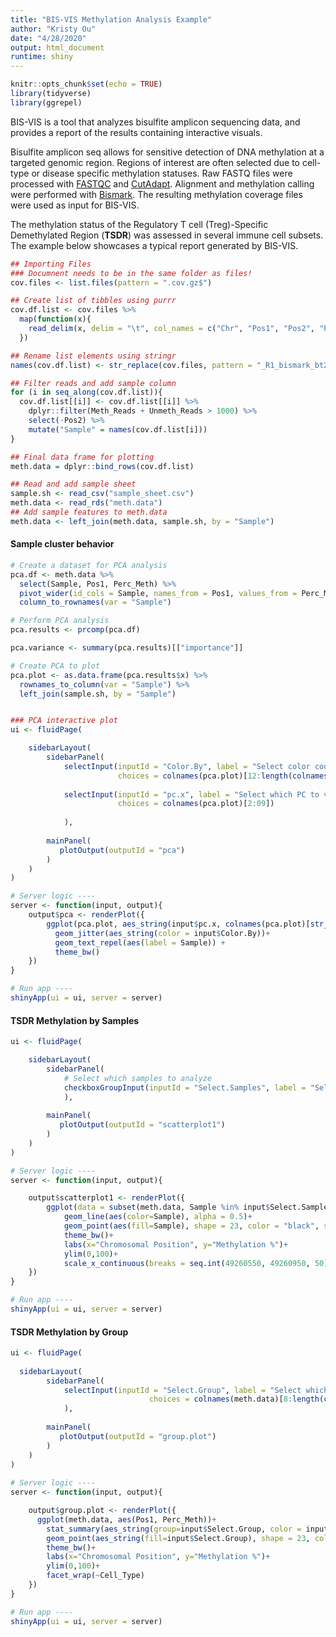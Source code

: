 ```yaml
---
title: "BIS-VIS Methylation Analysis Example" 
author: "Kristy Ou"
date: "4/28/2020"
output: html_document
runtime: shiny
---
```


```r
knitr::opts_chunk$set(echo = TRUE)
library(tidyverse)
library(ggrepel)
```

BIS-VIS is a tool that analyzes bisulfite amplicon sequencing data, and provides a report of the results containing interactive visuals. 

Bisulfite amplicon seq allows for sensitive detection of DNA methylation at a targeted genomic region. Regions of interest are often selected due to cell-type or disease specific methylation statuses. Raw FASTQ files were processed with [FASTQC](https://www.bioinformatics.babraham.ac.uk/projects/fastqc/) and [CutAdapt](https://cutadapt.readthedocs.io/en/stable/). Alignment and methylation calling were performed with [Bismark](https://rawgit.com/FelixKrueger/Bismark/master/Docs/Bismark_User_Guide.html). The resulting methylation coverage files were used as input for BIS-VIS. 

The methylation status of the Regulatory T cell (Treg)-Specific Demethylated Region (**TSDR**) was assessed in several immune cell subsets. The example below showcases a typical report generated by BIS-VIS.

```r
## Importing Files 
### Documnent needs to be in the same folder as files!
cov.files <- list.files(pattern = ".cov.gz$")

## Create list of tibbles using purrr
cov.df.list <- cov.files %>% 
  map(function(x){
    read_delim(x, delim = "\t", col_names = c("Chr", "Pos1", "Pos2", "Perc_Meth", "Meth_Reads", "Unmeth_Reads"), col_types = "ciidii")
  })

## Rename list elements using stringr 
names(cov.df.list) <- str_replace(cov.files, pattern = "_R1_bismark_bt2_pe.bismark.cov.gz", replacement = "")

## Filter reads and add sample column
for (i in seq_along(cov.df.list)){
  cov.df.list[[i]] <- cov.df.list[[i]] %>%
    dplyr::filter(Meth_Reads + Unmeth_Reads > 1000) %>%
    select(-Pos2) %>%
    mutate("Sample" = names(cov.df.list[i]))
}

## Final data frame for plotting
meth.data = dplyr::bind_rows(cov.df.list)

## Read and add sample sheet 
sample.sh <- read_csv("sample_sheet.csv")
meth.data <- read_rds("meth.data")
## Add sample features to meth.data
meth.data <- left_join(meth.data, sample.sh, by = "Sample")
```

#### Sample cluster behavior 
```r
# Create a dataset for PCA analysis
pca.df <- meth.data %>% 
  select(Sample, Pos1, Perc_Meth) %>% 
  pivot_wider(id_cols = Sample, names_from = Pos1, values_from = Perc_Meth) %>% 
  column_to_rownames(var = "Sample")

# Perform PCA analysis
pca.results <- prcomp(pca.df)

pca.variance <- summary(pca.results)[["importance"]]

# Create PCA to plot
pca.plot <- as.data.frame(pca.results$x) %>% 
  rownames_to_column(var = "Sample") %>% 
  left_join(sample.sh, by = "Sample")


### PCA interactive plot
ui <- fluidPage(

    sidebarLayout(
        sidebarPanel(
            selectInput(inputId = "Color.By", label = "Select color code", 
                        choices = colnames(pca.plot)[12:length(colnames(pca.plot))]), 
            
            selectInput(inputId = "pc.x", label = "Select which PC to view on X axis",
                        choices = colnames(pca.plot)[2:09])
            
            ),
        
        mainPanel(
           plotOutput(outputId = "pca")
        )
    )
)

# Server logic ---- 
server <- function(input, output){
    output$pca <- renderPlot({
        ggplot(pca.plot, aes_string(input$pc.x, colnames(pca.plot)[str_which(colnames(pca.plot),input$pc.x)+1]))+
          geom_jitter(aes_string(color = input$Color.By))+
          geom_text_repel(aes(label = Sample)) +
          theme_bw()
    })
}

# Run app ----
shinyApp(ui = ui, server = server)
```


#### TSDR Methylation by Samples 
```r
ui <- fluidPage(

    sidebarLayout(
        sidebarPanel(
            # Select which samples to analyze
            checkboxGroupInput(inputId = "Select.Samples", label = "Select individual samples to view", choices                               = unique(meth.data$Sample))
            ),
        
        mainPanel(
           plotOutput(outputId = "scatterplot1")
        )
    )
)

# Server logic ---- 
server <- function(input, output){

    output$scatterplot1 <- renderPlot({
        ggplot(data = subset(meth.data, Sample %in% input$Select.Samples), aes(Pos1, Perc_Meth))+
            geom_line(aes(color=Sample), alpha = 0.5)+
            geom_point(aes(fill=Sample), shape = 23, color = "black", size = 3.5)+
            theme_bw()+
            labs(x="Chromosomal Position", y="Methylation %")+
            ylim(0,100)+
            scale_x_continuous(breaks = seq.int(49260550, 49260950, 50))
    })
}

# Run app ----
shinyApp(ui = ui, server = server)
```

#### TSDR Methylation by Group
```r
ui <- fluidPage(
    
  sidebarLayout(
        sidebarPanel(
            selectInput(inputId = "Select.Group", label = "Select which group to analyze",
                               choices = colnames(meth.data)[8:length(colnames(meth.data))])
            ),
        
        mainPanel(
           plotOutput(outputId = "group.plot")
        )
    )
)
  
# Server logic ---- 
server <- function(input, output){

    output$group.plot <- renderPlot({
      ggplot(meth.data, aes(Pos1, Perc_Meth))+
        stat_summary(aes_string(group=input$Select.Group, color = input$Select.Group), fun.y=mean, geom="line")+
        geom_point(aes_string(fill=input$Select.Group), shape = 23, color = "black", size = 2, alpha = 0.3)+
        theme_bw()+
        labs(x="Chromosomal Position", y="Methylation %")+
        ylim(0,100)+
        facet_wrap(~Cell_Type)
    })
}

# Run app ----
shinyApp(ui = ui, server = server)
```











